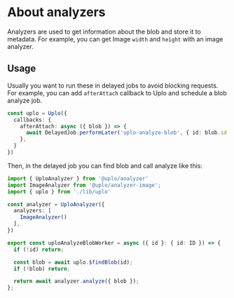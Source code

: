 # About analyzers

Analyzers are used to get information about the blob and store it to metadata.
For example, you can get Image `width` and `height` with an image analyzer.

## Usage

Usually you want to run these in delayed jobs to avoid blocking requests. For
example, you can add `afterAttach` callback to Uplo and schedule a blob analyze
job.

```ts
const uplo = Uplo({
  callbacks: {
    afterAttach: async ({ blob }) => {
      await DelayedJob.performLater('uplo-analyze-blob', { id: blob.id });
    },
  }
})
```

Then, in the delayed job you can find blob and call analyze like this:

```ts
import { UploAnalyzer } from '@uplo/analyzer'
import ImageAnalyzer from '@uplo/analyzer-image';
import { uplo } from './lib/uplo'

const analyzer = UploAnalyzer({
  analyzers: [
    ImageAnalyzer()
  ],
})

export const uploAnalyzeBlobWorker = async ({ id }: { id: ID }) => {
  if (!id) return;

  const blob = await uplo.$findBlob(id);
  if (!blob) return;

  return await analyzer.analyze({ blob });
};
```
